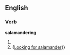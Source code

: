 ==English==

===Verb===
'''salamandering'''

# {{present participle of|[[salamander]]}}
# {[[Looking for salamander]]}}